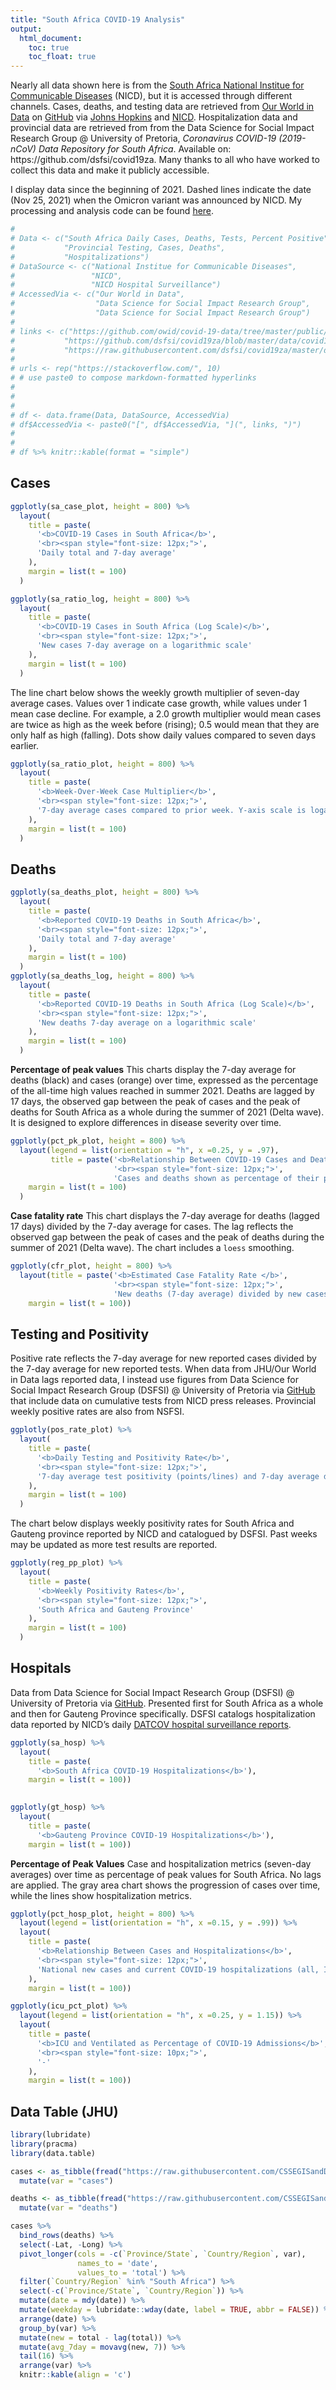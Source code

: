 ```yaml
---
title: "South Africa COVID-19 Analysis"
output: 
  html_document:
    toc: true
    toc_float: true
---
```


Nearly all data shown here is from the [South Africa National Institue for Communicable Diseases](https://www.nicd.ac.za/) (NICD), but it is accessed through different channels. Cases, deaths, and testing data are retrieved from [Our World in Data](https://ourworldindata.org/) on [GitHub](https://github.com/owid/covid-19-data/tree/master/public/data) via [Johns Hopkins](https://github.com/CSSEGISandData/COVID-19) and [NICD](https://sacoronavirus.co.za/). Hospitalization data and provincial data are retrieved from from the Data Science for Social Impact Research Group @ University of Pretoria, *Coronavirus COVID-19 (2019-nCoV) Data Repository for South Africa*. Available on: https://github.com/dsfsi/covid19za. Many thanks to all who have worked to collect this data and make it publicly accessible.

I display data since the beginning of 2021. Dashed lines indicate the date (Nov 25, 2021) when the Omicron variant was announced by NICD. My processing and analysis code can be found [here](https://github.com/ckelly17/South-Africa-COVID-19). 


```r
# 
# Data <- c("South Africa Daily Cases, Deaths, Tests, Percent Positive",
#           "Provincial Testing, Cases, Deaths",
#           "Hospitalizations")
# DataSource <- c("National Institue for Communicable Diseases", 
#                 "NICD", 
#                 "NICD Hospital Surveillance")
# AccessedVia <- c("Our World in Data", 
#                  "Data Science for Social Impact Research Group", 
#                  "Data Science for Social Impact Research Group")
# 
# links <- c("https://github.com/owid/covid-19-data/tree/master/public/data",
#           "https://github.com/dsfsi/covid19za/blob/master/data/covid19za_provincial_raw_hospitalization.csv",
#           "https://raw.githubusercontent.com/dsfsi/covid19za/master/data/covid19za_provincial_timeline_testing_positivityrate.csv")
# 
# urls <- rep("https://stackoverflow.com/", 10)
# # use paste0 to compose markdown-formatted hyperlinks
# 
# 
# 
# df <- data.frame(Data, DataSource, AccessedVia)
# df$AccessedVia <- paste0("[", df$AccessedVia, "](", links, ")")
# 
# 
# df %>% knitr::kable(format = "simple")

```




## Cases

```r
ggplotly(sa_case_plot, height = 800) %>%
  layout(
    title = paste(
      '<b>COVID-19 Cases in South Africa</b>',
      '<br><span style="font-size: 12px;">',
      'Daily total and 7-day average'
    ),
    margin = list(t = 100)
  )

ggplotly(sa_ratio_log, height = 800) %>%
  layout(
    title = paste(
      '<b>COVID-19 Cases in South Africa (Log Scale)</b>',
      '<br><span style="font-size: 12px;">',
      'New cases 7-day average on a logarithmic scale'
    ),
    margin = list(t = 100)
  )

```

The line chart below shows the weekly growth multiplier of seven-day average cases. Values over 1 indicate case growth, while values under 1 mean case decline. For example, a 2.0 growth multiplier would mean cases are twice as high as the week before (rising); 0.5 would mean that they are only half as high (falling). Dots show daily values compared to seven days earlier. 

```r

ggplotly(sa_ratio_plot, height = 800) %>%
  layout(
    title = paste(
      '<b>Week-Over-Week Case Multiplier</b>',
      '<br><span style="font-size: 12px;">',
      '7-day average cases compared to prior week. Y-axis scale is logarithmic.'
    ),
    margin = list(t = 100)
  )
```

## Deaths

```r
ggplotly(sa_deaths_plot, height = 800) %>%
  layout(
    title = paste(
      '<b>Reported COVID-19 Deaths in South Africa</b>',
      '<br><span style="font-size: 12px;">',
      'Daily total and 7-day average'
    ),
    margin = list(t = 100)
  )
ggplotly(sa_deaths_log, height = 800) %>%
  layout(
    title = paste(
      '<b>Reported COVID-19 Deaths in South Africa (Log Scale)</b>',
      '<br><span style="font-size: 12px;">',
      'New deaths 7-day average on a logarithmic scale'
    ),
    margin = list(t = 100)
  )
```

**Percentage of peak values**
This charts display the 7-day average for deaths (black) and cases (orange) over time, expressed as the percentage of the all-time high values reached in summer 2021. Deaths are lagged by 17 days, the observed gap between the peak of cases and the peak of deaths for South Africa as a whole during the summer of 2021 (Delta wave). It is designed to explore differences in disease severity over time.

```r
ggplotly(pct_pk_plot, height = 800) %>%
  layout(legend = list(orientation = "h", x =0.25, y = .97),
         title = paste('<b>Relationship Between COVID-19 Cases and Deaths</b>',
                       '<br><span style="font-size: 12px;">',
                       'Cases and deaths shown as percentage of their peak from July 2021. Deaths lagged 17 days.'),
    margin = list(t = 100)
  )
```

**Case fatality rate**
This chart displays the 7-day average for deaths (lagged 17 days) divided by the 7-day average for cases. The lag reflects the observed gap between the peak of cases and the peak of deaths during the summer of 2021 (Delta wave). The chart includes a `loess` smoothing. 


```r
ggplotly(cfr_plot, height = 800) %>%
  layout(title = paste('<b>Estimated Case Fatality Rate </b>',
                       '<br><span style="font-size: 12px;">',
                       'New deaths (7-day average) divided by new cases (7-day average) 17 days earlier'),
    margin = list(t = 100))
```

## Testing and Positivity 

Positive rate reflects the 7-day average for new reported cases divided by the 7-day average for new reported tests. When data from JHU/Our World in Data lags reported data, I instead use figures from Data Science for Social Impact Research Group (DSFSI) @ University of Pretoria via [GitHub](https://github.com/owid/covid-19-data/tree/master/public/data) that include data on cumulative tests from NICD press releases. Provincial weekly positive rates are also from NSFSI.

```r
ggplotly(pos_rate_plot) %>%
  layout(
    title = paste(
      '<b>Daily Testing and Positivity Rate</b>',
      '<br><span style="font-size: 12px;">',
      '7-day average test positivity (points/lines) and 7-day average daily testing (area)'
    ),
    margin = list(t = 100)
  )
```

The chart below displays weekly positivity rates for South Africa and Gauteng province reported by NICD and catalogued by DSFSI. Past weeks may be updated as more test results are reported.

```r
ggplotly(reg_pp_plot) %>%
  layout(
    title = paste(
      '<b>Weekly Positivity Rates</b>',
      '<br><span style="font-size: 12px;">',
      'South Africa and Gauteng Province'
    ),
    margin = list(t = 100)
  )
```
## Hospitals
Data from Data Science for Social Impact Research Group (DSFSI) @ University of Pretoria via [GitHub](https://github.com/dsfsi/covid19za/blob/master/data/covid19za_provincial_raw_hospitalization.csv). Presented first for South Africa as a whole and then for Gauteng Province specifically. DSFSI catalogs hospitalization data reported by NICD's daily [DATCOV hospital surveillance reports](https://www.nicd.ac.za/diseases-a-z-index/disease-index-covid-19/surveillance-reports/daily-hospital-surveillance-datcov-report/).


```r
ggplotly(sa_hosp) %>%
  layout(
    title = paste(
      '<b>South Africa COVID-19 Hospitalizations</b>'),
    margin = list(t = 100))
  
```

```r
ggplotly(gt_hosp) %>%
  layout(
    title = paste(
      '<b>Gauteng Province COVID-19 Hospitalizations</b>'),
    margin = list(t = 100))
```

**Percentage of Peak Values** 
Case and hospitalization metrics (seven-day averages) over time as percentage of peak values for South Africa. No lags are applied. The gray area chart shows the progression of cases over time, while the lines show hospitalization metrics.

```r
ggplotly(pct_hosp_plot, height = 800) %>%
  layout(legend = list(orientation = "h", x =0.15, y = .99)) %>%
  layout(
    title = paste(
      '<b>Relationship Between Cases and Hospitalizations</b>',
      '<br><span style="font-size: 12px;">',
      'National new cases and current COVID-19 hospitalizations (all, ICU, ventilated) as percentage of peak values'
    ),
    margin = list(t = 100))

ggplotly(icu_pct_plot) %>%
  layout(legend = list(orientation = "h", x =0.25, y = 1.15)) %>%
  layout(
    title = paste(
      '<b>ICU and Ventilated as Percentage of COVID-19 Admissions</b>',
      '<br><span style="font-size: 10px;">',
      '-'
    ),
    margin = list(t = 100))
```


## Data Table (JHU)

```r
library(lubridate)
library(pracma)
library(data.table)

cases <- as_tibble(fread("https://raw.githubusercontent.com/CSSEGISandData/COVID-19/master/csse_covid_19_data/csse_covid_19_time_series/time_series_covid19_confirmed_global.csv")) %>%
  mutate(var = "cases")

deaths <- as_tibble(fread("https://raw.githubusercontent.com/CSSEGISandData/COVID-19/master/csse_covid_19_data/csse_covid_19_time_series/time_series_covid19_deaths_global.csv")) %>%
  mutate(var = "deaths")

cases %>%
  bind_rows(deaths) %>%
  select(-Lat, -Long) %>%
  pivot_longer(cols = -c(`Province/State`, `Country/Region`, var),
               names_to = 'date',
               values_to = 'total') %>%
  filter(`Country/Region` %in% "South Africa") %>%
  select(-c(`Province/State`, `Country/Region`)) %>%
  mutate(date = mdy(date)) %>%
  mutate(weekday = lubridate::wday(date, label = TRUE, abbr = FALSE)) %>%
  arrange(date) %>%
  group_by(var) %>%
  mutate(new = total - lag(total)) %>%
  mutate(avg_7day = movavg(new, 7)) %>%
  tail(16) %>%
  arrange(var) %>%
  knitr::kable(align = 'c')
  
```

